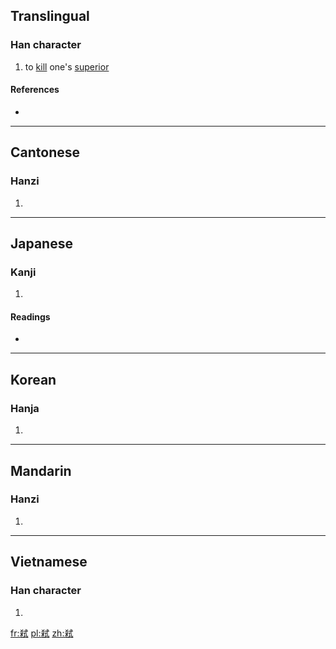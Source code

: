 {{also|弑}}
==Translingual==

===Han character===
{{Han char|rn=56|rad=弋|as=10|sn=13|four=4394<sub>0</sub>|canj=大金戈心一 (KCIPM), 大木戈心一 (KDIPM), X大木戈心 (XKDIP)|ids=⿰⿱[[㐅]][[术]][[式]]}}

# to [[kill]] one's [[superior]]

====References====
* {{Han ref|kx=0355.141|dj=0671.180|hdz=10559.190|uh=5F12|ud=24338}}

----

==Cantonese==

===Hanzi===
{{yue-hanzi|jyut=[[si3]]|y=si3|sim=弑}}

# {{defn|lang=yue|sort=弋10}}

----

==Japanese==

===Kanji===
{{ja-kanji|grade=|rs=弋10}}

# {{defn|lang=ja|sort=弋10}}

====Readings====
* {{ja-readings|on=[[し]] (shi), [[しい]] (shii)|kun=[[しいする]] (shiisuru), [[ころす]] (korosu)}}

----

==Korean==

===Hanja===
{{ko-hanja|hangeul=시|eumhun=|rv=si|mr=si|y=si}}

# {{defn|lang=ko|sort=弋10}}

----

==Mandarin==

===Hanzi===
{{cmn-hanzi|sim=弑|pin=[[shì]] ([[shi4]])|wg=shih<sup>4</sup>}}

# {{defn|lang=cmn|sort=弋10}}

----

==Vietnamese==

===Han character===
{{vi-readings|rs=弋10| hanviet = thí}}

# {{defn|lang=vi|sort=弋10}}

[[fr:弒]]
[[pl:弒]]
[[zh:弒]]